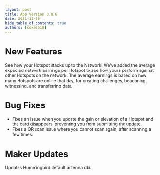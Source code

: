 ```yaml
---
layout: post
title: App Version 3.8.6
date: 2021-12-28
hide_table_of_contents: true
authors: [cokes518]
---
```


# New Features

See how your Hotspot stacks up to the Network! We’ve added the average expected network earnings per
Hotspot to see how yours perform against other Hotspots on the network. The average earnings is
based on how many Hotspots are online that day, for creating challenges, beaconing, witnessing, and
transferring data.

<!--truncate-->

# Bug Fixes

- Fixes an issue when you update the gain or elevation of a Hotspot and the card disappears,
  preventing you from submitting the update.
- Fixes a QR scan issue where you cannot scan again, after scanning a few times.

# Maker Updates

Updates Hummingbird default antenna dbi.
